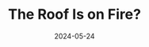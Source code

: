 ---
title: "The Roof Is on Fire?"
country: Romania
city: Cluj-Napoca
date: 2024-05-24
url: https://jsheroes.io/
conference: JSHeroes
slides: https://vorillaz.com/slides/the-roof-is-on-fire.pdf
video: https://youtu.be/qcqA0Aj8zqQ?si=TVtu4I-xVPtLUSJg
lang: en
---